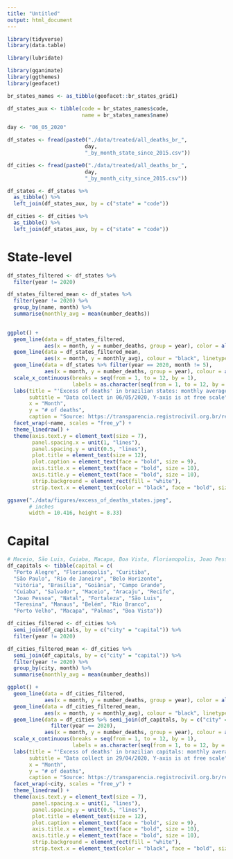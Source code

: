 ```yaml
---
title: "Untitled"
output: html_document
---
```


```r
library(tidyverse)
library(data.table)

library(lubridate)

library(gganimate)
library(ggthemes)
library(geofacet)
```

```r
br_states_names <- as_tibble(geofacet::br_states_grid1)

df_states_aux <- tibble(code = br_states_names$code,
                        name = br_states_names$name)
```

```r
day <- "06_05_2020"

df_states <- fread(paste0("./data/treated/all_deaths_br_", 
                         day,
                         "_by_month_state_since_2015.csv"))

df_cities <- fread(paste0("./data/treated/all_deaths_br_", 
                         day,
                         "_by_month_city_since_2015.csv"))
```

```r
df_states <- df_states %>% 
  as_tibble() %>% 
  left_join(df_states_aux, by = c("state" = "code"))

df_cities <- df_cities %>% 
  as_tibble() %>% 
  left_join(df_states_aux, by = c("state" = "code"))
```

# State-level

```r
df_states_filtered <- df_states %>% 
  filter(year != 2020)

df_states_filtered_mean <- df_states %>% 
  filter(year != 2020) %>% 
  group_by(name, month) %>% 
  summarise(monthly_avg = mean(number_deaths))
  

ggplot() +
  geom_line(data = df_states_filtered,
            aes(x = month, y = number_deaths, group = year), color = alpha("grey", 0.7)) +
  geom_line(data = df_states_filtered_mean, 
            aes(x = month, y = monthly_avg), colour = "black", linetype = "dashed") +
  geom_line(data = df_states %>% filter(year == 2020, month != 5), 
            aes(x = month, y = number_deaths, group = year), colour = alpha("red", 1)) +
  scale_x_continuous(breaks = seq(from = 1, to = 12, by = 1),
                     labels = as.character(seq(from = 1, to = 12, by = 1))) +
  labs(title = "'Excess of deaths' in brazilian states: monthly average, 2015-2019 and 2020",
       subtitle = "Data collect in 06/05/2020, Y-axis is at free scale",
       x = "Month", 
       y = "# of deaths",
       caption = "Source: https://transparencia.registrocivil.org.br/registros\nVis: @estevaovilela with ggplot2") +
  facet_wrap(~name, scales = "free_y") +
  theme_linedraw() +
  theme(axis.text.y = element_text(size = 7),
        panel.spacing.x = unit(1, "lines"),
        panel.spacing.y = unit(0.5, "lines"),
        plot.title = element_text(size = 12),
        plot.caption = element_text(face = "bold", size = 9),
        axis.title.x = element_text(face = "bold", size = 10),
        axis.title.y = element_text(face = "bold", size = 10),
        strip.background = element_rect(fill = "white"),
        strip.text.x = element_text(color = "black", face = "bold", size = 9))

ggsave("./data/figures/excess_of_deaths_states.jpeg", 
       # inches
       width = 10.416, height = 8.33)
```

# Capital

```r
# Maceio, São Luis, Cuiaba, Macapa, Boa Vista, Florianopolis, Joao Pessoa
df_capitals <- tibble(capital = c(
  "Porto Alegre", "Florianopolis", "Curitiba",
  "São Paulo", "Rio de Janeiro", "Belo Horizonte",
  "Vitória", "Brasília", "Goiânia", "Campo Grande",
  "Cuiaba", "Salvador", "Maceio", "Aracaju", "Recife",
  "Joao Pessoa", "Natal", "Fortaleza", "São Luis",
  "Teresina", "Manaus", "Belém", "Rio Branco", 
  "Porto Velho", "Macapa", "Palmas", "Boa Vista"))
```

```r
df_cities_filtered <- df_cities %>% 
  semi_join(df_capitals, by = c("city" = "capital")) %>%
  filter(year != 2020)

df_cities_filtered_mean <- df_cities %>% 
  semi_join(df_capitals, by = c("city" = "capital")) %>% 
  filter(year != 2020) %>% 
  group_by(city, month) %>% 
  summarise(monthly_avg = mean(number_deaths))

ggplot() +
  geom_line(data = df_cities_filtered,
            aes(x = month, y = number_deaths, group = year), color = alpha("grey", 0.7)) +
  geom_line(data = df_cities_filtered_mean, 
            aes(x = month, y = monthly_avg), colour = "black", linetype = "dashed") +
  geom_line(data = df_cities %>% semi_join(df_capitals, by = c("city" = "capital")) %>% 
              filter(year == 2020), 
            aes(x = month, y = number_deaths, group = year), colour = alpha("red", 1)) +
  scale_x_continuous(breaks = seq(from = 1, to = 12, by = 1),
                     labels = as.character(seq(from = 1, to = 12, by = 1))) +
  labs(title = "'Excess of deaths' in brazilian capitals: monthly average, 2015-2019 and 2020",
       subtitle = "Data collect in 29/04/2020, Y-axis is at free scale",
       x = "Month", 
       y = "# of deaths",
       caption = "Source: https://transparencia.registrocivil.org.br/registros\nVis: @estevaovilela with ggplot2") +
  facet_wrap(~city, scales = "free_y") +
  theme_linedraw() +
  theme(axis.text.y = element_text(size = 7),
        panel.spacing.x = unit(1, "lines"),
        panel.spacing.y = unit(0.5, "lines"),
        plot.title = element_text(size = 12),
        plot.caption = element_text(face = "bold", size = 9),
        axis.title.x = element_text(face = "bold", size = 10),
        axis.title.y = element_text(face = "bold", size = 10),
        strip.background = element_rect(fill = "white"),
        strip.text.x = element_text(color = "black", face = "bold", size = 9))
```

